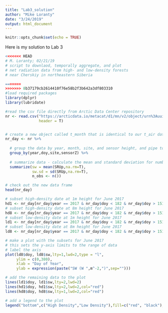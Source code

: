 ```yaml
---
title: "Lab3_solution"
author: "Mike Loranty"
date: "3/24/2019"
output: html_document
---
```


```r
knitr::opts_chunk$set(echo = TRUE)
```

Here is my solution to Lab 3

```r
<<<<<<< HEAD
# M. Loranty; 02/21/19
# script to downlaod, temporally aggregate, and plot
# net radiation data from high- and low-density forests
# near Cherskiy in northeastern Siberia

=======
>>>>>>> 8b37179cb2614410f76e58b2f3b642a3df803310
#load required packages
library(dplyr)
library(lubridate)

#read the csv file directly from Arctic Data Center repository
nr <- read.csv("https://arcticdata.io/metacat/d1/mn/v2/object/urn%3Auuid%3A229ad93b-ddfe-4e3f-a32d-d8e8e17eca4d",
               header = T)


# create a new object called t_month that is identical to our t_air dataframe and pipe it to the next line
nr_day <- nr %>%
  
  # group the data by year, month, site, and sensor height, and pipe to the next line  
  group_by(year,doy,site,sensorZ) %>%
  
  # summarize data - calculate the mean and standard deviation for number of observations for each month
  summarize(sw = mean(SRUp,na.rm=T),
            sw.sd = sd(SRUp,na.rm=T),
            n_obs <- n())

# check out the new data frame
head(nr_day)

# subset high-density date at 1m height for June 2017
hd1 <- nr_day[nr_day$year == 2017 & nr_day$doy < 182 & nr_day$doy > 151 & nr_day$site == "hd" & nr_day$sensorZ == 100,]
# subset high-density date at 8m height for June 2017
hd8 <- nr_day[nr_day$year == 2017 & nr_day$doy < 182 & nr_day$doy > 151 & nr_day$site == "hd" & nr_day$sensorZ == 800,]
# subset low-density date at 1m height for June 2017
ld1 <- nr_day[nr_day$year == 2017 & nr_day$doy < 182 & nr_day$doy > 151 & nr_day$site == "ld" & nr_day$sensorZ == 100,]
# subset low-density date at 8m height for June 2017
ld8 <- nr_day[nr_day$year == 2017 & nr_day$doy < 182 & nr_day$doy > 151 & nr_day$site == "ld" & nr_day$sensorZ == 800,]

# make a plot with the subsets for June 2017
# this sets the y-axis limits to the range of data
# label the axis
plot(ld8$doy, ld8$sw,lty=1,lwd=2,type = "l",
     ylim = c(0,380), 
     xlab = "Day of Year",
     ylab = expression(paste("SW (W ",m^-2,")",sep="")))

# add the remaining data to the plot
lines(ld1$doy, ld1$sw,lty=2,lwd=2)
lines(hd1$doy, hd1$sw,lty=2,lwd=2,col="red")
lines(hd8$doy, hd8$sw,lty=1,lwd=2,col="red")

# add a legend to the plot
legend("bottom",c("High Density","Low Density"),fill=c("red", "black"),bty="n")



```


